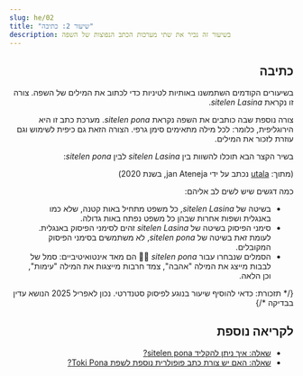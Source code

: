 ```yaml
---
slug: he/02
title: "שיעור 2: כתיבה"
description: בשיעור זה נכיר את שתי מערכות הכתב הנפוצות של השפה
---
```



<div dir="rtl">

## כתיבה

בשיעורים הקודמים השתמשנו באותיות לטיניות כדי לכתוב את המילים של השפה. צורה זו נקראת _sitelen Lasina_. 

צורה נוספת שבה כותבים את השפה נקראת _sitelen pona_. מערכת כתב זו היא הירוגליפית, כלומר: לכל מילה מתאימים סימן גרפי. הצורה הזאת גם כיפית לשימוש וגם עוזרת לזכור את המילים.

בשיר הקצר הבא תוכלו להשוות בין _sitelen Lasina_ לבין _sitelen pona_:

<Tabbed id="1">
  <Row sl="sina olin e utala." m="את/ה אוהב/ת עימותים" />
  <Row sl="taso sina sona ala:" m="אבל אינך מבין/ה" />
  <Row sl="utala li ike e sina." m="שעימותים מזיקים לך." />
</Tabbed>

(מתוך: [utala](https://utala.pona.la/toki-musi-lili/#utala)  נכתב על ידי jan Ateneja, בשנת 2020)  

כמה דגשים שיש לשים לב אליהם:

- בשיטה של _sitelen Lasina_, כל משפט מתחיל באות קטנה, שלא כמו באנגלית ושפות אחרות שבהן כל משפט נפתח באות גדולה.
- סימני הפיסוק בשיטה של _sitelen Lasina_ זהים לסימני הפיסוק באנגלית. לעומת זאת בשיטה של _sitelen pona_,  לא משתמשים בסימני הפיסוק המקובלים.
- הסמלים שנבחרו עבור 󱥠󱥔 _sitelen pona_ הם מאד אינטואיטיביים: סמל של לבבות מייצג את המילה "אהבה", צמד חרבות מייצגות את המילה "עימות", וכן הלאה.

{/* תזכורת: כדאי להוסיף שיעור בנוגע לפיסוק סטנדרטי. נכון לאפריל 2025  הנושא עדין בבדיקה */}

## לקריאה נוספת
* [שאלה: איך ניתן להקליד sitelen pona?](he/fonts/)
* [שאלה: האם יש צורת כתב פופולרית נוספת לשפת Toki Pona?](he/sitelen-sitelen/)

</div>